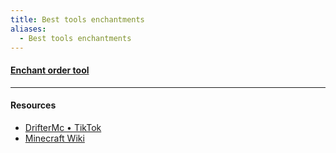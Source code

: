 ```yaml
---
title: Best tools enchantments
aliases:
  - Best tools enchantments
---
```



<Asset name="besttoolsenchantments.webp" alt="Best tools enchantments" />

#### [Enchant order tool](https://iamcal.github.io/enchant-order/)

---

#### Resources

- [DrifterMc • TikTok](https://www.tiktok.com/@driftermc)
- [Minecraft Wiki](https://minecraft.wiki/w/Tutorial:Best_enchantments_guide)